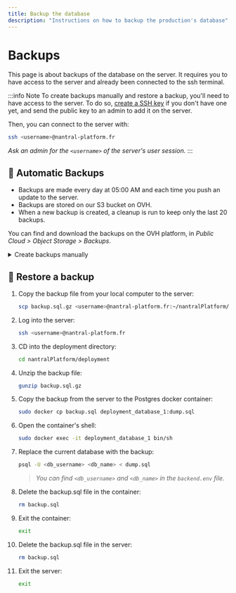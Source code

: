 ```yaml
---
title: Backup the database
description: "Instructions on how to backup the production's database"
---
```


# Backups

This page is about backups of the database on the server. It requires you to have access to the server and already been connected to the ssh terminal.

:::info Note
To create backups manually and restore a backup, you'll need to have access to
the server. To do so, [create a SSH key](https://docs.github.com/en/authentication/connecting-to-github-with-ssh/generating-a-new-ssh-key-and-adding-it-to-the-ssh-agent)
if you don't have one yet, and send the public key to an admin to add it on the server.

Then, you can connect to the server with:

```bash
ssh <username>@nantral-platform.fr
```

_Ask an admin for the `<username>` of the server's user session._
:::

## 🔄 Automatic Backups

-  Backups are made every day at 05:00 AM and each time you push an update to the server.
-  Backups are stored on our S3 bucket on OVH.
-  When a new backup is created, a cleanup is run to keep only the last 20 backups.

You can find and download the backups on the OVH platform, in
_Public Cloud > Object Storage > Backups_.

<details>
<summary>Create backups manually</summary>

1. Log into the server:
   ```bash
   ssh <username>@nantral-platform.fr
   ```
1. CD into the development directory:
   ```bash
   cd nantralPlatform/deployment
   ```
1. Create a backup of the database:
   ```bash
   docker exec deployment_database_1 pg_dump -U <db_username> <db_name> > backup.sql
   ```
   > _You can find `<db_username>` and `<db_name>` in the `backend.env` file. A file named `backup.sql` will then be created in the `deployment` directory._
1. Exit from the server:
   ```bash
   exit
   ```
1. Copy the backup file from the server to your local computer:
   ```bash
   scp <username>@nantral-platform.fr:~/nantralPlatform/deployment/dump.sql ./dump.sql
   ```

</details>

## 💾 Restore a backup

1. Copy the backup file from your local computer to the server:
   ```bash
   scp backup.sql.gz <username>@nantral-platform.fr:~/nantralPlatform/deployment/backup.sql.gz
   ```
1. Log into the server:
   ```bash
   ssh <username>@nantral-platform.fr
   ```
1. CD into the deployment directory:
   ```bash
   cd nantralPlatform/deployment
   ```
1. Unzip the backup file:
   ```bash
   gunzip backup.sql.gz
   ```
1. Copy the backup from the server to the Postgres docker container:
   ```bash
   sudo docker cp backup.sql deployment_database_1:dump.sql
   ```
1. Open the container's shell:
   ```bash
   sudo docker exec -it deployment_database_1 bin/sh
   ```
1. Replace the current database with the backup:
   ```bash
   psql -U <db_username> <db_name> < dump.sql
   ```
   > _You can find `<db_username>` and `<db_name>` in the `backend.env` file._
1. Delete the backup.sql file in the container:
   ```bash
   rm backup.sql
   ```
1. Exit the container:
   ```bash
   exit
   ```
1. Delete the backup.sql file in the server:
   ```bash
   rm backup.sql
   ```
1. Exit the server:
   ```bash
   exit
   ```

